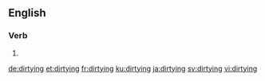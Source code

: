 ==English==

===Verb===
{{head|en|present participle}}

# {{present participle of|dirty|lang=en}}

[[de:dirtying]]
[[et:dirtying]]
[[fr:dirtying]]
[[ku:dirtying]]
[[ja:dirtying]]
[[sv:dirtying]]
[[vi:dirtying]]